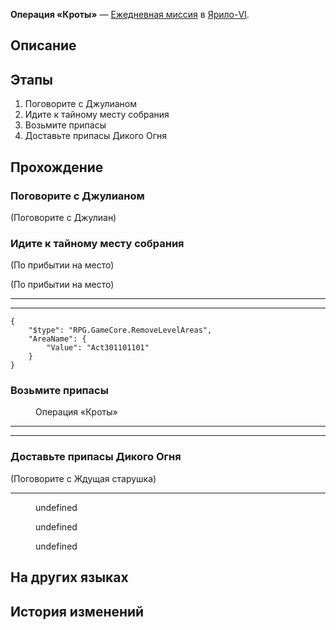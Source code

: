 {{Дополнить|Диалоги.}}
{{Миссия Инфобокс
|id              = 3011011
|Название        = 
|Изображение     = Миссия Освоения Операция «Кроты».png
|Тип             = Ежедневная миссия
|События         = 
|Глава           = 
|Условия         = 
|Персонажи       = Джошуа; Джулиан; Ждущая старушка; Первопроходец
|СтартЛокация    = [[Ярило-VI]] — [[Камнеград]]
|Локации         = Камнеград
|Предыдущая      = 
|Следующая       = 
|Награды         = Кредиты*5 000
}}
'''Операция «Кроты»''' — [[Ежедневная миссия]] в [[Ярило-VI]].

==Описание==
{{Описание|<!--официальное описание из Перекрёстка судеб-->}}

==Этапы==
# Поговорите с Джулианом
# Идите к тайному месту собрания
# Возьмите припасы
# Доставьте припасы Дикого Огня

==Прохождение==
{{Дополнить}}


===Поговорите с Джулианом===
{{Описание миссии|локация=Камнеград|Джулиан из Кротов озирается по сторонам и, кажется, что-то замышляет... Нужно ли с ним поговорить?}}
{{Диалог Начало}}

;(Поговорите с Джулиан)
<!--Unknown TalkSentence: 301100102-->
{{Диалог Конец}}

===Идите к тайному месту собрания===
{{Описание миссии|локация=Камнеград|Хитрый Джулиан заставил вас присоединиться к нему и вместе отправиться на место сбора Дикого Огня, чтобы узнать, что случилось.}}
{{Диалог Начало}}
;(По прибытии на место)

;(По прибытии на место)
----
<!--Unknown TalkSentence: 301100202-->
<!--Unknown TalkSentence: 301100203-->
----
<pre>{
	"$type": "RPG.GameCore.RemoveLevelAreas",
	"AreaName": {
		"Value": "Act301101101"
	}
}</pre>
<!--Unknown TalkSentence: 301100204-->
{{Диалог Конец}}

===Возьмите припасы===
{{Описание миссии|локация=Камнеград|Возьмите припасы. Не спрашивайте зачем, просто возьмите их.}}
{{Диалог Начало}}

:{{Диалог|Уведомление}} Операция «Кроты»
----
<!--Unknown TalkSentence: 301100302-->
<!--Unknown TalkSentence: 301100303-->
----
{{Диалог Конец}}

===Доставьте припасы Дикого Огня===
{{Описание миссии|локация=Камнеград|Джулиан просит вас помочь доставить оставшиеся заказы Дикого Огня. Вы не знаете, что это значит, но всегда приятно принести пользу... Вроде?}}
{{Диалог Начало}}

;(Поговорите с Ждущая старушка)
<!--Unknown TalkSentence: 301100402-->
<!--Unknown TalkSentence: 301100403-->
<!--Unknown TalkSentence: 301100404-->
<!--Unknown TalkSentence: 301100405-->
<!--Unknown TalkSentence: 301100406-->
----
:<!--0.25-second delay-->
<!--Unknown TalkSentence: 301100407-->
:{{Диалог|Стрелка}} undefined
:{{Диалог|Стрелка}} undefined
:{{Диалог|Стрелка}} undefined
{{Диалог Конец}}

==На других языках==
{{На других языках
|en   = Operation Mole
|zhs  = 鼹鼠行动
|zht  = 鼴鼠行動
|ja   = モグラ計画
|ko   = 두더지 행동
|es   = Operación topo
|fr   = Opération Taupe
|ru   = Операция «Кроты»
|th   = ปฏิบัติการตัวตุ่น
|vi   = Chuột Chũi Hành Động
|de   = Operation Maulwurf
|id   = Operasi The Moles
|pt   = Operação Toupeira
}}

==История изменений==
{{История изменений|2.7}}
